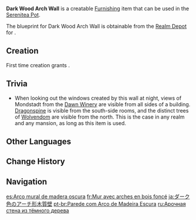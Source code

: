{{Furnishing Infobox
|id             = 360102
|image          = Item Dark Wood Arch Wall.png
|category       = Decoration
|subcategory    = Wall
|quality        = 3
|adeptal_energy = 30

|description    = A Mondstadt-style wall with vaulted wooden decorations. The wall skirt is flush with the windowsill, a design that helps prevent the wall from being stained with dirt. However, the large surface area covered by wood poses a real indoor humidity hazard.
|blueprint      = Realm Depot
}}
'''Dark Wood Arch Wall''' is a creatable [[Furnishing]] item that can be used in the [[Serenitea Pot]].

The blueprint for Dark Wood Arch Wall is obtainable from the [[Realm Depot]] for {{Item|Realm Currency|24|x=160}}.

==Creation==
First time creation grants {{Item|Trust|24|x=60}}.
{{Recipe
|type = Creation
|time = 14h
|Fir Wood = 4
|White Iron Chunk = 4
|Red Dye = 4
|sort = Fir Wood;White Iron Chunk;Red Dye
}}

==Trivia==
* When looking out the windows created by this wall at night, views of Mondstadt from the [[Dawn Winery]] are visible from all sides of a building. [[Dragonspine]] is visible from the south-side rooms, and the distinct trees of [[Wolvendom]] are visible from the north. This is the case in any realm and any mansion, as long as this item is used.

==Other Languages==
{{Other Languages
|default_hidden = 1
|en      = Dark Wood Arch Wall
|zhs     = 深色木制拱劵墙
|zhs_rm  = Shēnsè Mùzhì Gǒngjuàn Qiáng
|zht     = 深色木製拱劵牆
|zht_rm  = Shēnsè Mùzhì Gǒngjuàn Qiáng
|ja      = ダーク色のアーチ形木質壁
|ja_rm   = Daaku Iro no Aachi Katagitachi Kabe{{Assumed}}
|ko      = 짙은색 나무 아치벽
|es      = Arco mural de madera oscura
|fr      = Mur avec arches en bois foncé
|ru      = Арочная стена из тёмного дерева
|th      = กำแพงโค้งไม้สีเข้ม
|th_rm   = 
|vi      = Tường Vòm Gỗ Sẫm Màu
|de      = Dunkle Holzbogenwand
|id      = Tembok Lengkung Dari Kayu Berwarna Gelap
|pt      = Parede com Arco de Madeira Escura
|tr      = Koyu Ahşap Kemerli Duvar
|it      = Muro ad arco in legno nero
}}

==Change History==
{{Change History|1.5}}

==Navigation==
{{Furnishing Navbox|interior}}

[[es:Arco mural de madera oscura]]
[[fr:Mur avec arches en bois foncé]]
[[ja:ダーク色のアーチ形木質壁]]
[[pt-br:Parede com Arco de Madeira Escura]]
[[ru:Арочная стена из тёмного дерева]]